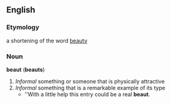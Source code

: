 ==English==
===Etymology===
a shortening of the word [[beauty]]
===Noun===
'''beaut''' ('''beauts''')
#''Informal''  something or someone that is physically attractive
#''Informal''  something that is a remarkable example of its type
#*''With a little help this entry could be a real '''beaut'''.